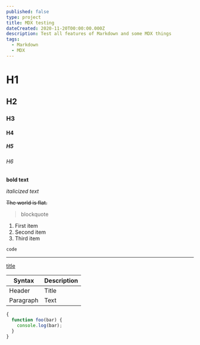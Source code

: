 ```yaml
---
published: false
type: project
title: MDX testing
dateCreated: 2020-11-20T00:00:00.000Z
description: Test all features of Markdown and some MDX things
tags:
  - Markdown
  - MDX
---
```


# H1

## H2

### H3

#### H4

##### H5

###### H6

**bold text**

_italicized text_

~~The world is flat.~~

> blockquote

1. First item
2. Second item
3. Third item

`code`

---

[title](https://www.example.com)

| Syntax    | Description |
| --------- | ----------- |
| Header    | Title       |
| Paragraph | Text        |

```JavaScript
{
  function foo(bar) {
    console.log(bar);
  }
}
```

